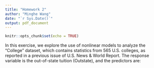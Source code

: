 ```yaml
---
title: "Homework 2"
author: "Minghe Wang"
date: "`r Sys.Date()`"
output: pdf_document
---
```


```r
knitr::opts_chunk$set(echo = TRUE)
```

In this exercise, we explore the use of nonlinear models to analyze the “College” dataset, which contains statistics from 565 U.S. colleges, as reported in a previous issue of U.S. News & World Report. The response variable is the out-of-state tuition (Outstate), and the predictors are: